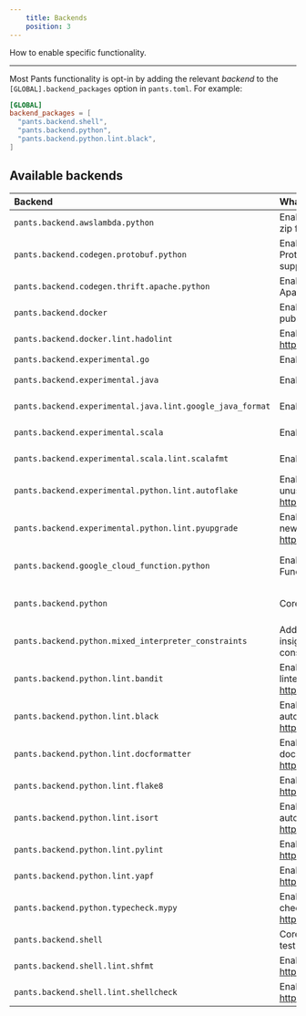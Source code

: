 ```yaml
---
    title: Backends
    position: 3
---
```



How to enable specific functionality.

---

Most Pants functionality is opt-in by adding the relevant _backend_ to the `[GLOBAL].backend_packages` option in `pants.toml`. For example:

```toml title="pants.toml"
[GLOBAL]
backend_packages = [
  "pants.backend.shell",
  "pants.backend.python",
  "pants.backend.python.lint.black",
]
```

## Available backends

| Backend                                                   | What it does                                                                                     | Docs                                                              |
| :-------------------------------------------------------- | :----------------------------------------------------------------------------------------------- | :---------------------------------------------------------------- |
| `pants.backend.awslambda.python`                          | Enables generating an AWS Lambda zip file from Python code.                                      | [AWS Lambda](../../python/integrations/aws-lambda.mdx)                                |
| `pants.backend.codegen.protobuf.python`                   | Enables generating Python from Protocol Buffers. Includes gRPC support.                          | [Protobuf and gRPC](../../python/integrations/protobuf-and-grpc.mdx)                          |
| `pants.backend.codegen.thrift.apache.python`              | Enables generating Python from Apache Thrift.                                                    | [Thrift](../../python/integrations/thrift.mdx)                                       |
| `pants.backend.docker`                                    | Enables building, running, and publishing Docker images.                                         | [Docker overview](../../docker/overview.mdx)                                     |
| `pants.backend.docker.lint.hadolint`                      | Enables Hadolint, a Docker linter: https://github.com/hadolint/hadolint                          | [Docker overview](../../docker/overview.mdx)                                     |
| `pants.backend.experimental.go`                           | Enables Go support.                                                                              | [Go overview](../../go/overview.mdx)                                             |
| `pants.backend.experimental.java`                         | Enables core Java support.                                                                       | [Java & Scala overview](../../java-and-scala/overview.mdx)                         |
| `pants.backend.experimental.java.lint.google_java_format` | Enables Google Java Format.                                                                      | [Java & Scala overview](../../java-and-scala/overview.mdx)                         |
| `pants.backend.experimental.scala`                        | Enables core Scala support.                                                                      | [Java & Scala overview](../../java-and-scala/overview.mdx)                         |
| `pants.backend.experimental.scala.lint.scalafmt`          | Enables the Scalafmt formatter.                                                                  | [Java & Scala overview](../../java-and-scala/overview.mdx)                         |
| `pants.backend.experimental.python.lint.autoflake`        | Enables Autoflake, which removes unused Python imports: https://pypi.org/project/autoflake/      | [Linters and formatters](../../python/overview/linters-and-formatters.mdx)       |
| `pants.backend.experimental.python.lint.pyupgrade`        | Enables Pyupgrade, which upgrades to new Python syntax: https://pypi.org/project/pyupgrade/      | [Linters and formatters](../../python/overview/linters-and-formatters.mdx)       |
| `pants.backend.google_cloud_function.python`              | Enables generating a Google Cloud Function from Python code.                                     | [Google Cloud Function](../../python/integrations/google-cloud-functions.mdx)         |
| `pants.backend.python`                                    | Core Python support.                                                                             | [Enabling Python support](../../python/overview/enabling-python-support.mdx)                     |
| `pants.backend.python.mixed_interpreter_constraints`      | Adds the `py-constraints` goal for insights on Python interpreter constraints.                   | [Interpreter compatibility](../../python/overview/interpreter-compatibility.mdx) |
| `pants.backend.python.lint.bandit`                        | Enables Bandit, the Python security linter: https://bandit.readthedocs.io/en/latest/.            | [Linters and formatters](../../python/overview/linters-and-formatters.mdx)       |
| `pants.backend.python.lint.black`                         | Enables Black, the Python autoformatter: https://black.readthedocs.io/en/stable/.                | [Linters and formatters](../../python/overview/linters-and-formatters.mdx)       |
| `pants.backend.python.lint.docformatter`                  | Enables Docformatter, the Python docstring autoformatter: https://github.com/myint/docformatter. | [Linters and formatters](../../python/overview/linters-and-formatters.mdx)       |
| `pants.backend.python.lint.flake8`                        | Enables Flake8, the Python linter: https://flake8.pycqa.org/en/latest/.                          | [Linters and formatters](../../python/overview/linters-and-formatters.mdx)       |
| `pants.backend.python.lint.isort`                         | Enables isort, the Python import autoformatter: https://timothycrosley.github.io/isort/.         | [Linters and formatters](../../python/overview/linters-and-formatters.mdx)       |
| `pants.backend.python.lint.pylint`                        | Enables Pylint, the Python linter: https://www.pylint.org                                        | [Linters and formatters](../../python/overview/linters-and-formatters.mdx)       |
| `pants.backend.python.lint.yapf`                          | Enables Yapf, the Python formatter: https://pypi.org/project/yapf/                               | [Linters and formatters](../../python/overview/linters-and-formatters.mdx)       |
| `pants.backend.python.typecheck.mypy`                     | Enables MyPy, the Python type checker: https://mypy.readthedocs.io/en/stable/.                   | [check](../../python/goals/check.mdx)                                    |
| `pants.backend.shell`                                     | Core Shell support, including shUnit2 test runner.                                               | [Shell overview](../../shell/overview.mdx)                                       |
| `pants.backend.shell.lint.shfmt`                          | Enables shfmt, a Shell autoformatter: https://github.com/mvdan/sh.                               | [Shell overview](../../shell/overview.mdx)                                       |
| `pants.backend.shell.lint.shellcheck`                     | Enables Shellcheck, a Shell linter: https://www.shellcheck.net/.                                 | [Shell overview](../../shell/overview.mdx)                                       |




